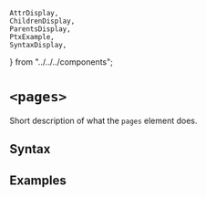     AttrDisplay,
    ChildrenDisplay,
    ParentsDisplay,
    PtxExample,
    SyntaxDisplay,
} from "../../../components";

# `<pages>`

Short description of what the `pages` element does.

## Syntax

<SyntaxDisplay name="pages" />

## Examples

    